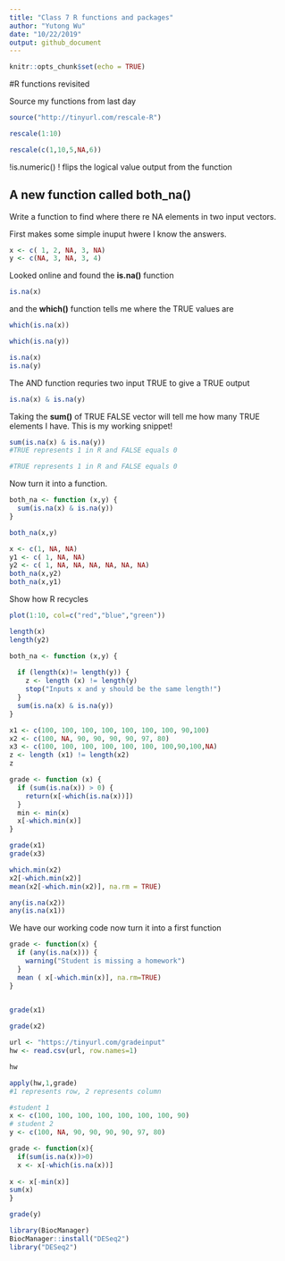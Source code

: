 ```yaml
---
title: "Class 7 R functions and packages"
author: "Yutong Wu"
date: "10/22/2019"
output: github_document
---
```


```r
knitr::opts_chunk$set(echo = TRUE)
```

#R functions revisited 

Source my functions from last day

```r
source("http://tinyurl.com/rescale-R")
```


```r
rescale(1:10)
```

```r
rescale(c(1,10,5,NA,6))
```

!is.numeric()
! flips the logical value output from the function 


## A new function called both_na()
Write a function to find where there re NA elements in two input vectors.

First makes some simple inuput hwere I know the answers.

```r
x <- c( 1, 2, NA, 3, NA)
y <- c(NA, 3, NA, 3, 4)
```

Looked online and found the **is.na()** function 
```r
is.na(x)
```

and the **which()** function tells me where the TRUE values are 
```r
which(is.na(x))
```

```r
which(is.na(y))
```

```r
is.na(x)
is.na(y)
```

The AND function requries two input TRUE to give a TRUE output 
```r
is.na(x) & is.na(y)
```

Taking the **sum()** of TRUE FALSE vector will tell me how many TRUE elements I have. 
This is my working snippet!
```r
sum(is.na(x) & is.na(y))
#TRUE represents 1 in R and FALSE equals 0
```

```r
#TRUE represents 1 in R and FALSE equals 0
```

Now turn it into a function.
```r
both_na <- function (x,y) {
  sum(is.na(x) & is.na(y))
}
```

```r
both_na(x,y)
```

```r
x <- c(1, NA, NA)
y1 <- c( 1, NA, NA)
y2 <- c( 1, NA, NA, NA, NA, NA, NA)
both_na(x,y2)
both_na(x,y1)
```

Show how R recycles 
```r
plot(1:10, col=c("red","blue","green"))
```

```r
length(x)
length(y2)
```


```r
both_na <- function (x,y) {
  
  if (length(x)!= length(y)) {
    z <- length (x) != length(y)
    stop("Inputs x and y should be the same length!")
  }
  sum(is.na(x) & is.na(y))
}
```



```r
x1 <- c(100, 100, 100, 100, 100, 100, 100, 90,100)
x2 <- c(100, NA, 90, 90, 90, 90, 97, 80)
x3 <- c(100, 100, 100, 100, 100, 100, 100,90,100,NA)
z <- length (x1) != length(x2)
z
```

```r
grade <- function (x) {
  if (sum(is.na(x)) > 0) {
    return(x[-which(is.na(x))])
  }
  min <- min(x)
  x[-which.min(x)]
}
```


```r
grade(x1)
grade(x3)
```

```r
which.min(x2)
x2[-which.min(x2)]
mean(x2[-which.min(x2)], na.rm = TRUE)
```

```r
any(is.na(x2))
any(is.na(x1))
```


We have our working code now turn it into a first function
```r
grade <- function(x) {
  if (any(is.na(x))) {
    warning("Student is missing a homework")
  }
  mean ( x[-which.min(x)], na.rm=TRUE)
}
  
```

```r
grade(x1)
```
```r
grade(x2)
```


```r
url <- "https://tinyurl.com/gradeinput"
hw <- read.csv(url, row.names=1)

hw
```

```r
apply(hw,1,grade)
#1 represents row, 2 represents column
```

```r

#student 1
x <- c(100, 100, 100, 100, 100, 100, 100, 90)
# student 2
y <- c(100, NA, 90, 90, 90, 90, 97, 80)

grade <- function(x){
  if(sum(is.na(x))>0)
  x <- x[-which(is.na(x))]
  
x <- x[-min(x)]
sum(x)
}

grade(y)
```

```r
library(BiocManager)
BiocManager::install("DESeq2")
library("DESeq2")
```


















